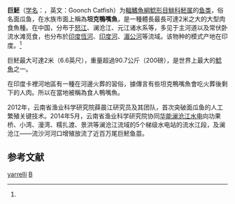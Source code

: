 {{Speciesbox
| taxon = Bagarius yarrelli
| status = NT
| status_system = IUCN3.1
| image = BagariusYarrellii.jpg
| binomial_authority = (Sykes, 1839)<ref name='id6632'>{{cite web| url =http://www.bioinfo.cn/db05/BjdwSpecies.php?action=view&id=6632| title =巨魾| work =《中国动物物种编目数据库》| publisher =中国科学院微生物研究所| author =中国科学院动物研究所| accessdate =2009-04-11| deadurl =yes| archiveurl =https://web.archive.org/web/20160305071619/http://www.bioinfo.cn/db05/BjdwSpecies.php?action=view&id=6632| archivedate =2016-03-05}}</ref>
| synonyms = *''Bagrus yarrelli'', Sykes, 1839
*''Bagarius yarrellii'', Sykes, 1839
*''Pimelodus carnaticus'', Jerdon, 1849
*''Bagarius lica'', Volz, 1903
*''Bagarius nieuwenhuisii'', Popta, 1904
}}

'''巨魾'''（[[学名|学名]]：{{lang|la|''Bagarius yarrelli''}}，英文：Goonch Catfish）为[[輻鰭魚綱|輻鰭魚綱]][[鯰形目|鯰形目]][[鮡科|鮡科]][[魾属|魾属]]的[[鱼类|鱼类]]，俗名面瓜鱼，在水族市面上稱為'''坦克鴨嘴魚'''，是一種體長最長可達2米之大的大型肉食魚種。在中国，分布于[[怒江|怒江]]、澜沧江、元江诸水系等，多见于主河道以及常伏卧流水滩觅食，也分布於[[印度|印度]][[恆河|恆河]]、[[印度河|印度河]]、[[湄公河|湄公河]]等流域。该物种的模式产地在印度。<ref name='id6632'/>

巨魾最大可達2米（6.6英尺），重量超過90.7公斤（200磅），是世界上最大的[[鯰魚|鯰魚]]之一。

在印度卡裡河地區有一種在河邊火葬的習俗，據傳言有些坦克鴨嘴魚會吃火葬後剩下的人肉。所以在當地被稱為食人鴨嘴魚。

2012年，云南省渔业科学研究院薛晨江研究员及其团队，首次突破面瓜鱼的人工繁殖关键技术。2014年5月，云南省渔业科学研究院协同[[华能澜沧江水电|华能澜沧江水电]]向功果桥、小湾、漫湾、糯扎渡、景洪等澜沧江流域的5个梯级水电站的流水江段，及澜沧江――流沙河河口增殖放流了近百万尾巨魾鱼苗。

== 参考文献 ==
{{reflist}}

{{Taxonbar|from=Q139477}}

[[Category:魾屬|yarrelli]]
[[Category:1839年描述的魚類|B]]